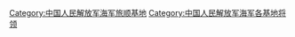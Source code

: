 [[Category:中国人民解放军海军旅顺基地|Category:中国人民解放军海军旅顺基地]]
[[Category:中国人民解放军海军各基地将领|Category:中国人民解放军海军各基地将领]]
